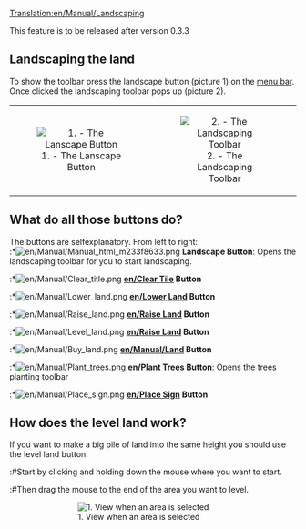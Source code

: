 [[Translation:en/Manual/Landscaping]]
<warning>This feature is to be released after version 0.3.3</warning>

==Landscaping the land==
To show the toolbar press the landscape button (picture 1) on the [[en/Manual/Game interface|menu bar]]. Once clicked the landscaping toolbar pops up (picture 2).

{| align=center
| width="50%" align="center"|[[File:en/Manual/Manual html m233f8633.png|center|frame|1. - The Lanscape Button]]
| width="50%" align="center"|[[File:en/Manual/Landscaping toolbar.png|center|frame|2. - The Landscaping Toolbar]]
|}

==What do all those buttons do?==
The buttons are selfexplanatory. From left to right:<br>
:*[[File:en/Manual/Manual html m233f8633.png]] '''Landscape Button''': Opens the landscaping toolbar for you to start landscaping.
:*[[File:en/Manual/Clear title.png]] '''[[en/Clear Tile]] Button'''
:*[[File:en/Manual/Lower land.png]] '''[[en/Lower Land]] Button'''
:*[[File:en/Manual/Raise land.png]] '''[[en/Raise Land]] Button'''
:*[[File:en/Manual/Level land.png]] '''[[en/Raise Land]] Button'''
:*[[File:en/Manual/Buy land.png]] '''[[en/Manual/Land]] Button'''
:*[[File:en/Manual/Plant trees.png]] '''[[en/Plant Trees]] Button''': Opens the trees planting toolbar
:*[[File:en/Manual/Place sign.png]] '''[[en/Place Sign]] Button'''

==How does the level land work?==
If you want to make a big pile of land into the same height you should use the level land button.

:#Start by clicking and holding down the mouse where you want to start.
:#Then drag the mouse to the end of the area you want to level.
::[[File:en/Manual/Level land before.png|center|frame|1. View when an area is selected]]
:*The height of the leveled land will be the same height as the land where you started to drag your mouse.
:#When satisfied with the area release the button and the area should be leveled.
::[[File:en/Manual/Level land after.png|center|frame|2. View after the area is leveled]]